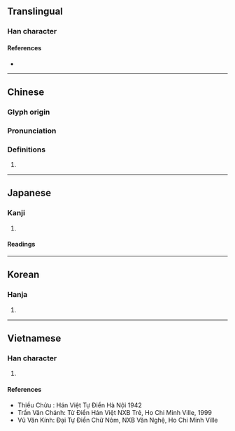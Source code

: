 {{character info}}
{{character info|0xfa7b}}
==Translingual==

===Han character===
{{Han char|rn=30|rad=口|as=10|sn=13|four=66017|canj=RABT,RWOT|ids=⿰口昷}}

====References====
* {{Han ref|kx=0203.280|dkj=04107|dj=0426.080|hdz=10653.110|uh=55E2|ud=21986|bh=DCDA|bd=56538}}

----

==Chinese==
{{zh-forms}}

===Glyph origin===
{{Han etym}}

===Pronunciation===
{{zh-pron
|m=wà
|c=wat1
|mc=y
|oc=y
|cat=
}}

===Definitions===
{{zh-hanzi}}

# {{rfdef|zh}}

----

==Japanese==

===Kanji===
{{ja-kanji|grade=|rs=口10}}

# {{rfdef|ja|sort=口10}}

====Readings====
{{ja-readings|on=[[らつ]] (ratsu), [[らち]] (rachi), [[あつ]] (atsu), [[えち]] (echi)|kun=[[むせっぶ]] (musebbu), [[のむ]] (nomu)}}

----

==Korean==

===Hanja===
{{ko-hanja|hangeul=올|rv=ol|mr=ol}}

# {{rfdef|ko|sort=口10}}

----

==Vietnamese==

===Han character===
{{vi-readings|reading=ồn, ốt|rs=口10}}

# {{rfdef|vi|sort=口10}}

====References====
* Thiều Chửu : Hán Việt Tự Điển Hà Nội 1942
* Trần Văn Chánh: Từ Điển Hán Việt NXB Trẻ, Ho Chi Minh Ville, 1999
* Vũ Văn Kính: Đại Tự Điển Chữ Nôm, NXB Văn Nghệ, Ho Chi Minh Ville